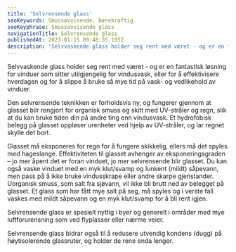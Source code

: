 ```yaml
---
title: 'Selvrensende glass'
seoKeywords: Smussavvisende, bærekraftig
seoKeyphrase: Smussavvisende glass
navigationTitle: Selvrensende glass
publishedAt: 2023-01-15 09:48:35.105Z
description: 'Selvvaskende glass holder seg rent med været - og er en fantastisk løsning for vinduer som sitter utilgjengelig for vindusvask.'
---
```


Selvvaskende glass holder seg rent med været - og er en fantastisk løsning for vinduer som sitter utilgjengelig for vindusvask, eller for å effektivisere hverdagen og for å slippe å bruke så mye tid på vask- og vedlikehold av vinduer.

Den selvrensende teknikken er forholdsvis ny, og fungerer gjennom at glasset blir rengjort for organisk smuss og skitt med UV-stråler og regn, slik at du kan bruke tiden din på andre ting enn vindusvask. Et hydrofobisk belegg på glasset oppløser urenheter ved hjelp av UV-stråler, og lar regnet skylle det bort.

Glasset må eksponeres for regn for å fungere skikkelig, ellers må det spyles med hageslange. Effektiviteten til glasset avhenger av eksponeringsgraden – jo mer åpent det er foran vinduet, jo mer selvrensende blir glasset. Du kan også vaske vinduet med en myk klut/svamp og lunkent (mildt) såpevann, men pass på å ikke bruke vindusskrape eller andre skarpe gjenstander. Uorganisk smuss, som salt fra sjøvann, vil ikke bli brutt ned av belegget på glasset. Et glass som har fått mye salt på seg, må spyles og i verste fall vaskes med mildt såpevann og en myk klut/svamp for å bli rent igjen.

Selvrensende glass er spesielt nyttig i byer og generelt i områder med mye luftforurensning som ved flyplasser eller nærme veier.

Selvrensende glass bidrar også til å redusere utvendig kondens (dugg) på høytisolerende glassruter, og holder de rene enda lenger.
